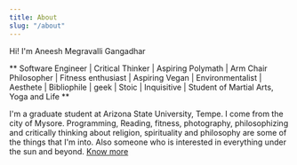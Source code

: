 ---
title: About
slug: "/about"
---

Hi! I'm Aneesh Megravalli Gangadhar

** Software Engineer | Critical Thinker | Aspiring Polymath | Arm Chair Philosopher | Fitness enthusiast | Aspiring Vegan | Environmentalist | Aesthete | Bibliophile | geek | Stoic | Inquisitive | Student of Martial Arts, Yoga and Life **

I'm a graduate student at Arizona State University, Tempe. I come from the city of Mysore. Programming, Reading, fitness, photography, philosophizing and critically thinking about religion, spirituality and philosophy are some of the things that I'm into. Also someone who is interested in everything under the sun and beyond. [Know more](https://aneeshmg.com)
